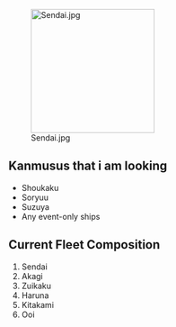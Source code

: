 [[File:Sendai.jpg|thumb|220px|right]]

==Kanmusus that i am looking ==

* Shoukaku
* Soryuu
* Suzuya
* Any event-only ships

== Current Fleet Composition ==
# Sendai 
# Akagi
# Zuikaku
# Haruna
# Kitakami
# Ooi